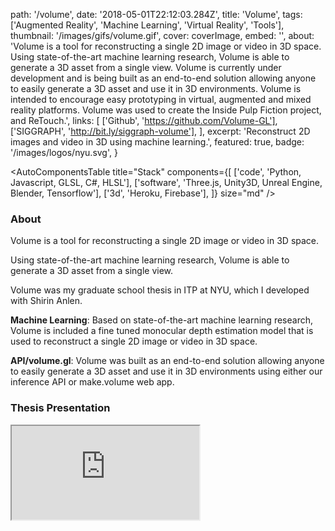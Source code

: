 
  path: '/volume',
  date: '2018-05-01T22:12:03.284Z',
  title: 'Volume',
  tags: ['Augmented Reality', 'Machine Learning', 'Virtual Reality', 'Tools'],
  thumbnail: '/images/gifs/volume.gif',
  cover: coverImage,
  embed: '',
  about:
    'Volume is a tool for reconstructing a single 2D image or video in 3D space. Using state-of-the-art machine learning research, Volume is able to generate a 3D asset from a single view. Volume is currently under development and is being built as an end-to-end solution allowing anyone to easily generate a 3D asset and use it in 3D environments. Volume is intended to encourage easy prototyping in virtual, augmented and mixed reality platforms. Volume was used to create the Inside Pulp Fiction project, and ReTouch.',
  links: [
    ['Github', 'https://github.com/Volume-GL'],
    ['SIGGRAPH', 'http://bit.ly/siggraph-volume'],
  ],
  excerpt: 'Reconstruct 2D images and video in 3D using machine learning.',
  featured: true,
  badge: '/images/logos/nyu.svg',
}

<AutoComponentsTable
  title="Stack"
  components={[
    ['code', 'Python, Javascript, GLSL, C#, HLSL'],
    ['software', 'Three.js, Unity3D, Unreal Engine, Blender, Tensorflow'],
    ['3d', 'Heroku, Firebase'],
  ]}
  size="md"
/>

### About

Volume is a tool for reconstructing a single 2D image or video in 3D space.

Using state-of-the-art machine learning research, Volume is able to generate a 3D asset from a single view.

Volume was my graduate school thesis in ITP at NYU, which I developed with Shirin Anlen.

**Machine Learning**: Based on state-of-the-art machine learning research, Volume is included a fine tuned monocular depth estimation model that is used to reconstruct a single 2D image or video in 3D space.

**API/volume.gl**: Volume was built as an end-to-end solution allowing anyone to easily generate a 3D asset and use it in 3D environments using either our inference API or make.volume web app.

### Thesis Presentation

<iframe
  src="https://player.vimeo.com/video/270190550?badge=0&amp;autopause=0&amp;player_id=0&amp;app_id=58479"
  allow="autoplay; fullscreen; picture-in-picture; clipboard-write; encrypted-media; web-share"
  title="ITP Thesis Week 2018 - Or Fleisher - Volume"
/>

### Experiments

In the process of developing Volume, I built a number of experiments to explore the capabilities of using depth estimation to reconstruct archival footage.

**JFK speech**

<iframe
  src="https://www.youtube.com/embed/Lz1FKRoJKdY?si=6gzXjJPDlMVFXN_l"
  title="YouTube video player"
  allow="accelerometer; autoplay; clipboard-write; encrypted-media; gyroscope; picture-in-picture; web-share"
  referrerPolicy="strict-origin-when-cross-origin"
/>

**Inside Pulp Fiction**

Inside Pulp Fiction is an experiment that uses Volume to reconstruct Pulp Fiction's iconic dance scene in Augmented Reality.

<iframe
  src="https://www.youtube.com/embed/iwJt4DM6mJA?si=NBWDUdR2iW8Lkqui"
  title="YouTube video player"
  allow="accelerometer; autoplay; clipboard-write; encrypted-media; gyroscope; picture-in-picture; web-share"
  referrerPolicy="strict-origin-when-cross-origin"
/>

[Github Repository](https://github.com/Volume-GL/Pulp-Fiction-ARKit)

**ReTouch**

ReTouch is an OpenGL application that enables editing and retouching of images using depth-maps in 2.5D.

![ReTouch](https://github.com/juniorxsound/ReTouch/blob/master/resources/editor.gif?raw=true)

[Github Repository](https://github.com/juniorxsound/ReTouch)

### Press

- [SIGGRAPH 2018](http://bit.ly/siggraph-volume)
- [The Next Web](https://thenextweb.com/artificial-intelligence/2018/03/08/try-this-ai-experiment-that-converts-2d-images-to-3d/)
- [Discovery Channel](https://www.youtube.com/watch?v=Zi4yof2yy04)
- [prosthetic knowledge](http://prostheticknowledge.tumblr.com/post/171637247736/volume-online-update-update-to-machine-learning)
- [Tecmundo](https://www.tecmundo.com.br/software/127998-ia-transforma-qualquer-foto-modelo-3d-teste.htm)

### Credits

Developed with <a target="_blank" href="https://shirin.works">~shirin anlen</a>

### Additional Links

- [Presskit](https://drive.google.com/drive/folders/1XBQgptNAchJr0kUSD0LhzUzxdKnZ4Rud)
